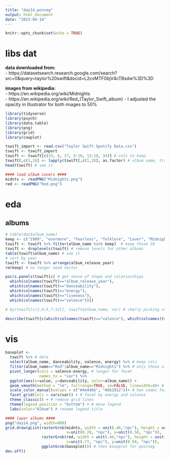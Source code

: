 ```yaml
---
title: "day14.posneg"
output: html_document
date: "2023-04-14"
---
```


```r
knitr::opts_chunk$set(echo = TRUE)
```

# libs dat

**data downloaded from:**    
- https://datasetsearch.research.google.com/search?src=0&query=taylor%20swift&docid=L2cvMTF0bjV4cTBsdw%3D%3D

**images from wikipedia:**    
- https://en.wikipedia.org/wiki/Midnights   
- https://en.wikipedia.org/wiki/Red_(Taylor_Swift_album)
- I adjusted the opacity in Illustrator for both images to 50%

```r
library(tidyverse)
library(psych)
library(data.table)
library(png)
library(grid)
library(cowplot)

tswift_import <- read.csv("Taylor Swift Spotify Data.csv")
tswift <- tswift_import
tswift <- tswift[c(33, 6, 27, 8:10, 13:18, 34)] # cols to keep
tswift[,c(1,3)] <- lapply(tswift[,c(1,3)], as.factor) # album name, track name factor
head(tswift) # see it

#### load album covers ####
midnts <- readPNG("Midnights.png")
red <- readPNG("Red.png")
```

# eda
## albums
```r
# table(dat$album_name)
keep <- c("1989", "evermore", "Fearless", "folklore", "Lover", "Midnights", "Red", "reputation", "Speak Now", "Taylor Swift") # vec of standard 10
tswift <- tswift %>% filter(album_name %in% keep)  # keep those 10
tswift <- droplevels(tswift) # remove levels for other albums
table(tswift$album_name) # see it
# sort by year
tswift <- tswift %>% arrange(album_release_year)
rm(keep) # no longer need vector

pairs.panels(tswift[c( # get sense of shape and relationships 
  which(colnames(tswift)=="album_release_year"),
  which(colnames(tswift)=="danceability"), 
  which(colnames(tswift)=="energy"), 
  which(colnames(tswift)=="liveness"),
  which(colnames(tswift)=="valence"))])

# by(tswift[c(2,4:5,7:12)], tswift$album_name, cor) # cherry picking correlations for pos/neg day 15

describe(tswift[c(which(colnames(tswift)=="valence"), which(colnames(tswift)=="energy"), which(colnames(tswift)=="danceability"))]) # descriptives
```

# vis

```r
baseplot <-
  tswift %>% # data
  select(album_name, danceability, valence, energy) %>% # keep cols
  filter(album_name=="Red"|album_name=="Midnights") %>% # only these albums based on line 59
  pivot_longer(cols = valence:energy, # longer for facet
               names_to = "var") %>% 
  ggplot(aes(x=value, y=danceability, color=album_name)) + 
  geom_smooth(method = "lm", fullrange=TRUE, se=FALSE, linewidth=4)+ # make lines prettier
  scale_color_manual(values = c("#4e4466", "#8b1912"))+ # hex codes for midnights and red
  facet_grid(cols = vars(var)) + # facet by energy and valence
  theme_classic() + # remove grid lines
  theme(legend.position = "bottom") + # move legend
  labs(color="Album") # rename legend title

#### layer albums ####
png("day14.png", width=900)
grid.draw(gList(rasterGrob(midnts, width = unit(.46,"npc"), height = unit(.85,"npc"), # start with midnights image
                           x=unit(0.28, "npc"), y=unit(0.58, "npc")),
                rasterGrob(red, width = unit(.46,"npc"), height = unit(.85,"npc"), # add red image
                           x=unit(.77, "npc"), y=unit(0.58, "npc")),
                ggplotGrob(baseplot))) # then baseplot for pos/neg
dev.off()
```
